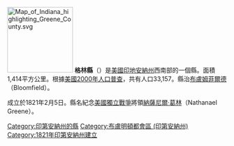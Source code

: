 {{Otheruses|格林縣|subject=美國印地安納州的一個縣|other=同名的縣}}
[[File:Map_of_Indiana_highlighting_Greene_County.svg|150px]]
'''格林縣'''（{{lang-en|Greene County}}）是[[美國|美國]][[印地安納州|印地安納州]]西南部的一個縣。面積1,414平方公里。根據[[美國2000年人口普查|美國2000年人口普查]]，共有人口33,157。縣治[[布盧姆菲爾德_(印地安納州)|布盧姆菲爾德]]（Bloomfield）。

成立於1821年2月5日。縣名紀念[[美國獨立戰爭|美國獨立戰爭]]將領[[納薩尼爾·葛林|納薩尼爾·葛林]]（Nathanael Greene）。

{{印第安納州}}
{{格林縣 (印地安納州)}}
{{Authority control}}

{{DEFAULTSORT:Greene County}}
[[Category:印第安納州的縣|Category:印第安納州的縣]]
[[Category:布盧明頓都會區_(印第安納州)|Category:布盧明頓都會區 (印第安納州)]]
[[Category:1821年印第安納州建立|Category:1821年印第安納州建立]]

{{Indiana-geo-stub}}